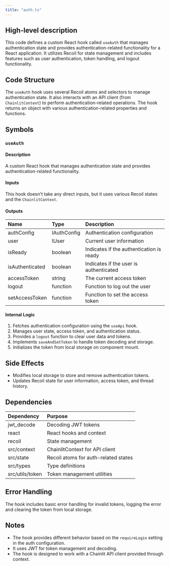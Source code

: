 ```yaml
---
title: "auth.ts"
---
```


## High-level description
This code defines a custom React hook called `useAuth` that manages authentication state and provides authentication-related functionality for a React application. It utilizes Recoil for state management and includes features such as user authentication, token handling, and logout functionality.

## Code Structure
The `useAuth` hook uses several Recoil atoms and selectors to manage authentication state. It also interacts with an API client (from `ChainlitContext`) to perform authentication-related operations. The hook returns an object with various authentication-related properties and functions.

## Symbols

### `useAuth`
#### Description
A custom React hook that manages authentication state and provides authentication-related functionality.

#### Inputs
This hook doesn't take any direct inputs, but it uses various Recoil states and the `ChainlitContext`.

#### Outputs
| Name | Type | Description |
|:-----|:-----|:------------|
| authConfig | IAuthConfig | Authentication configuration |
| user | IUser | Current user information |
| isReady | boolean | Indicates if the authentication is ready |
| isAuthenticated | boolean | Indicates if the user is authenticated |
| accessToken | string | The current access token |
| logout | function | Function to log out the user |
| setAccessToken | function | Function to set the access token |

#### Internal Logic
1. Fetches authentication configuration using the `useApi` hook.
2. Manages user state, access token, and authentication status.
3. Provides a `logout` function to clear user data and tokens.
4. Implements `saveAndSetToken` to handle token decoding and storage.
5. Initializes the token from local storage on component mount.

## Side Effects
- Modifies local storage to store and remove authentication tokens.
- Updates Recoil state for user information, access token, and thread history.

## Dependencies
| Dependency | Purpose |
|:-----------|:--------|
| jwt_decode | Decoding JWT tokens |
| react | React hooks and context |
| recoil | State management |
| src/context | ChainlitContext for API client |
| src/state | Recoil atoms for auth-related states |
| src/types | Type definitions |
| src/utils/token | Token management utilities |

## Error Handling
The hook includes basic error handling for invalid tokens, logging the error and clearing the token from local storage.

## Notes
- The hook provides different behavior based on the `requireLogin` setting in the auth configuration.
- It uses JWT for token management and decoding.
- The hook is designed to work with a Chainlit API client provided through context.